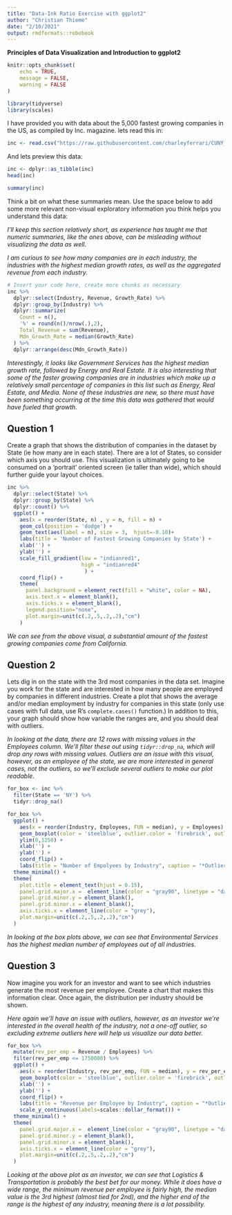 ---
title: "Data-Ink Ratio Exercise with ggplot2"
author: "Christian Thieme"
date: "2/10/2021"
output: rmdformats::robobook
---

**Principles of Data Visualization and Introduction to ggplot2**

```{r setup, include=FALSE}
knitr::opts_chunk$set(
	echo = TRUE,
	message = FALSE,
	warning = FALSE
)

library(tidyverse)
library(scales)
```

I have provided you with data about the 5,000 fastest growing companies in the US, as compiled by Inc. magazine. lets read this in:

```{r}
inc <- read.csv("https://raw.githubusercontent.com/charleyferrari/CUNY_DATA_608/master/module1/Data/inc5000_data.csv", header= TRUE)
```

And lets preview this data:

```{r}
inc <- dplyr::as_tibble(inc)
head(inc)
```

```{r}
summary(inc)
```

Think a bit on what these summaries mean. Use the space below to add some more relevant non-visual exploratory information you think helps you understand this data:

*I'll keep this section relatively short, as experience has taught me that numeric summaries, like the ones above, can be misleading without visualizing the data as well*.

*I am curious to see how many companies are in each industry, the industries with the highest median growth rates, as well as the aggregated revenue from each industry.*

```{r message=FALSE, warning=FALSE}
# Insert your code here, create more chunks as necessary
inc %>%
  dplyr::select(Industry, Revenue, Growth_Rate) %>%
  dplyr::group_by(Industry) %>%
  dplyr::summarize(
    Count = n(),
    '%' = round(n()/nrow(.),2),
    Total_Revenue = sum(Revenue),
    Mdn_Growth_Rate = median(Growth_Rate)
  ) %>%
  dplyr::arrange(desc(Mdn_Growth_Rate)) 

```

*Interestingly, it looks like Government Services has the highest median growth rate, followed by Energy and Real Estate. It is also interesting that some of the faster growing companies are in industries which make up a relatively small percentage of companies in this list such as Energy, Real Estate, and Media. None of these industries are new, so there must have been something occurring at the time this data was gathered that would have fueled that growth.*

## Question 1

Create a graph that shows the distribution of companies in the dataset by State (ie how many are in each state). There are a lot of States, so consider which axis you should use. This visualization is ultimately going to be consumed on a 'portrait' oriented screen (ie taller than wide), which should further guide your layout choices.

```{r fig.height=7, fig.width=5}

inc %>% 
  dplyr::select(State) %>%
  dplyr::group_by(State) %>%
  dplyr::count() %>%
  ggplot() +
    aes(x = reorder(State, n) , y = n, fill = n) +
    geom_col(position = 'dodge') +
    geom_text(aes(label = n), size = 3,  hjust=-0.10)+ 
    labs(title = 'Number of Fastest Growing Companies by State') +
    xlab('') + 
    ylab('') + 
    scale_fill_gradient(low = "indianred1", 
                        high = "indianred4" 
                         ) + 
    coord_flip() +
    theme(
      panel.background = element_rect(fill = "white", color = NA),
      axis.text.x = element_blank(), 
      axis.ticks.x = element_blank(),
      legend.position="none",
      plot.margin=unit(c(.2,.5,.2,.2),"cm")
    )
```

*We can see from the above visual, a substantial amount of the fastest growing companies come from California.*

## Question 2

Lets dig in on the state with the 3rd most companies in the data set. Imagine you work for the state and are interested in how many people are employed by companies in different industries. Create a plot that shows the average and/or median employment by industry for companies in this state (only use cases with full data, use R's `complete.cases()` function.) In addition to this, your graph should show how variable the ranges are, and you should deal with outliers.

*In looking at the data, there are 12 rows with missing values in the Employees column. We'll filter these out using `tidyr::drop_na`, which will drop any rows with missing values. Outliers are an issue with this visual, however, as an employee of the state, we are more interested in general cases, not the outliers, so we'll exclude several outliers to make our plot readable.*

```{r fig.height=6, fig.width=8}
for_box <- inc %>%
  filter(State == 'NY') %>%
  tidyr::drop_na()

for_box %>%
  ggplot() + 
    aes(x = reorder(Industry, Employees, FUN = median), y = Employees) + 
    geom_boxplot(color = 'steelblue', outlier.color = 'firebrick', outlier.alpha = 0.45) +
    ylim(0,1250) +
    xlab('') + 
    ylab('') +
    coord_flip() +
    labs(title = "Number of Empolyees by Industry", caption = "*Outliers above 1,250 employees were excluded") +
  theme_minimal() + 
  theme(
    plot.title = element_text(hjust = 0.15),
    panel.grid.major.x =  element_line(color = "gray90", linetype = "dashed"),
    panel.grid.minor.y = element_blank(),
    panel.grid.minor.x = element_blank(),
    axis.ticks.x = element_line(color = "grey"),
    plot.margin=unit(c(.2,.5,.2,.2),"cm")
  )
```

*In looking at the box plots above, we can see that Environmental Services has the highest median number of employees out of all industries.*

## Question 3

Now imagine you work for an investor and want to see which industries generate the most revenue per employee. Create a chart that makes this information clear. Once again, the distribution per industry should be shown.

*Here again we'll have an issue with outliers, however, as an investor we're interested in the overall health of the industry, not a one-off outlier, so excluding extreme outliers here will help us visualize our data better.*

```{r fig.height=6, fig.width=8}
for_box %>%
  mutate(rev_per_emp = Revenue / Employees) %>%
  filter(rev_per_emp <= 1750000) %>%
  ggplot() +
    aes(x = reorder(Industry, rev_per_emp, FUN = median), y = rev_per_emp) +
    geom_boxplot(color = 'steelblue', outlier.color = 'firebrick', outlier.alpha = 0.45) +
    xlab('') +
    ylab('') +
    coord_flip() +
    labs(title = "Revenue per Employee by Industry", caption = "*Outliers above $1,750,000 were excluded") +
    scale_y_continuous(labels=scales::dollar_format()) +
  theme_minimal() +
  theme(
    panel.grid.major.x =  element_line(color = "gray90", linetype = "dashed"),
    panel.grid.minor.y = element_blank(),
    panel.grid.minor.x = element_blank(),
    axis.ticks.x = element_line(color = "grey"),
    plot.margin=unit(c(.2,.5,.2,.2),"cm")
  )

```

*Looking at the above plot as an investor, we can see that Logistics & Transportation is probably the best bet for our money. While it does have a wide range, the minimum revenue per employee is fairly high, the median value is the 3rd highest (almost tied for 2nd), and the higher end of the range is the highest of any industry, meaning there is a lot possibility.*
